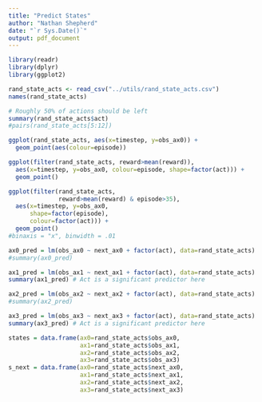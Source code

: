 ```yaml
---
title: "Predict States"
author: "Nathan Shepherd"
date: "`r Sys.Date()`"
output: pdf_document
---
```


```r
library(readr)
library(dplyr)
library(ggplot2)
```

```r
rand_state_acts <- read_csv("../utils/rand_state_acts.csv")
names(rand_state_acts)
```

```r
# Roughly 50% of actions should be left
summary(rand_state_acts$act)
#pairs(rand_state_acts[5:12])
```

```r
ggplot(rand_state_acts, aes(x=timestep, y=obs_ax0)) +
  geom_point(aes(colour=episode))

ggplot(filter(rand_state_acts, reward>mean(reward)),
  aes(x=timestep, y=obs_ax0, colour=episode, shape=factor(act))) +
  geom_point()

ggplot(filter(rand_state_acts, 
              reward>mean(reward) & episode>35),
  aes(x=timestep, y=obs_ax0,
      shape=factor(episode),
      colour=factor(act))) +
  geom_point()
#binaxis = "x", binwidth = .01
```

```r
ax0_pred = lm(obs_ax0 ~ next_ax0 + factor(act), data=rand_state_acts)
#summary(ax0_pred) 

ax1_pred = lm(obs_ax1 ~ next_ax1 + factor(act), data=rand_state_acts)
summary(ax1_pred) # Act is a significant predictor here

ax2_pred = lm(obs_ax2 ~ next_ax2 + factor(act), data=rand_state_acts)
#summary(ax2_pred)

ax3_pred = lm(obs_ax3 ~ next_ax3 + factor(act), data=rand_state_acts)
summary(ax3_pred) # Act is a significant predictor here
```

```r
states = data.frame(ax0=rand_state_acts$obs_ax0,
                    ax1=rand_state_acts$obs_ax1,
                    ax2=rand_state_acts$obs_ax2,
                    ax3=rand_state_acts$obs_ax3)
s_next = data.frame(ax0=rand_state_acts$next_ax0,
                    ax1=rand_state_acts$next_ax1,
                    ax2=rand_state_acts$next_ax2,
                    ax3=rand_state_acts$next_ax3)
  
```
